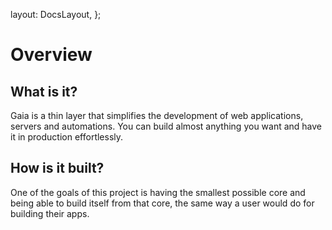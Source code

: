
  layout: DocsLayout,
};

# Overview

## What is it?

Gaia is a thin layer that simplifies the development of web applications, servers and automations. You can build almost anything you want and have it in production effortlessly.

## How is it built?

One of the goals of this project is having the smallest possible core and being able to build itself from that core, the same way a user would do for building their apps.
